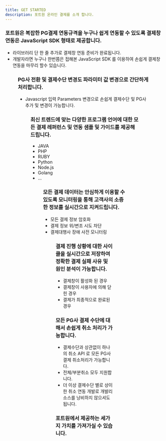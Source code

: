```yaml
---
title: GET STARTED
description: 포트원 온라인 결제를 소개 합니다.
---
```




### 포트원은 복잡한 PG결제 연동규격을 누구나 쉽게 연동할 수 있도록 결제창 연동은 JavaScript SDK 형태로 제공합니다.

- 라이브러리 단 한 줄 추가로 결제창 연동 준비가 완료됩니다.
- 개발자라면 누구나 한번쯤은 접해본 JavaScript SDK 를 이용하여 손쉽게 결제창 연동을 마무리 할수 있습니다.

<Figure
  src="/gitbook-assets/ko/image (255).png"
  caption="각 PG사 결제창 화면"
/>

### PG사 전환 및 결제수단 변경도 파라미터 값 변경으로 간단하게 처리합니다.

- Javascript 입력 Parameters 변경으로 손쉽게 결제수단 및 PG사 추가 및 변경이 가능합니다.

<Figure src="/gitbook-assets/ko/image (97).png" caption="PG사 변경" />

### 최신 트렌드에 맞는 다양한 프로그램 언어에 대한 모든 결제 레퍼런스 및 연동 샘플 및 가이드를 제공해 드립니다.

- JAVA
- PHP
- RUBY
- Python
- Node.js
- Golang
- ...

<Figure
  src="/gitbook-assets/ko/image (248).png"
  caption="제공 가능 프로그래밍 언어"
/>

### 모든 결제 데이터는 안심하게 이용할 수 있도록 모니터링을 통해 고객사의 소중한 정보를 실시간으로 지켜드립니다.

- 모든 결제 정보 암호화
- 결제 정보 위/변조 시도 차단
- 결제대행사 장애 사전 모니터링

<Figure src="/gitbook-assets/ko/image (198).png" />

### 결제 진행 상황에 대한 사이클을 실시간으로 저장하여 정확한 결제 실패 사유 및 원인 분석이 가능합니다.

- 결제창이 활성화 된 경우
- 결제창이 사용자에 의해 닫힌 경우
- 결제가 최종적으로 완료된 경우

### 모든 PG사 결제 수단에 대해서 손쉽게 취소 처리가 가능합니다.

- 결제수단과 상관없이 하나의 취소 API 로 모든 PG사 결제 취소처리가 가능합니다.
- 전체/부분취소 모두 지원합니다.
- 더 이상 결제수단 별로 상이한 취소 연동 개발로 개발리소스를 낭비하지 않으셔도 됩니다.

### 포트원에서 제공하는 세가지 가치를 가져가실 수 있습니다.

<Figure src="/gitbook-assets/ko/image (219).png" />

